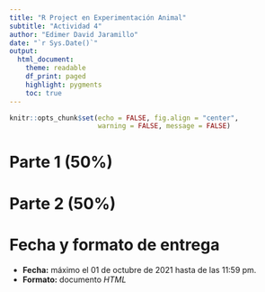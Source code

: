 ```yaml
---
title: "R Project en Experimentación Animal"
subtitle: "Actividad 4"
author: "Edimer David Jaramillo"
date: "`r Sys.Date()`"
output:
  html_document:
    theme: readable
    df_print: paged
    highlight: pygments
    toc: true
---
```


```r
knitr::opts_chunk$set(echo = FALSE, fig.align = "center",
                      warning = FALSE, message = FALSE)
```

# Parte 1 (50%)

# Parte 2 (50%)

# Fecha y formato de entrega

- **Fecha:** máximo el 01 de octubre de 2021 hasta de las 11:59 pm.
- **Formato:** documento *HTML*
